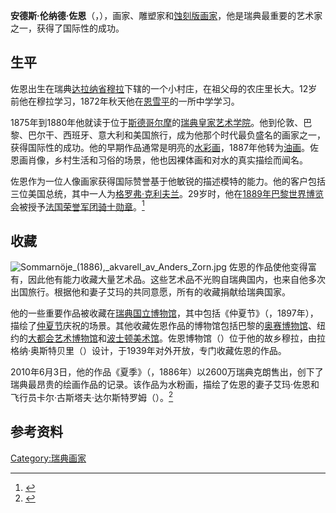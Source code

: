 {{Infobox artist
| bgcolour    = #FBEC5D
| name        = 安德斯·佐恩
| image       = Självporträtt av Anders Zorn 1896.jpg
| imagesize   = 200px
| caption     = 自画像（1896年）
| birthname   = 安德斯·伦纳德·佐恩
| birthdate   = {{birth date|1860|2|18|df=y}}   
| location    = [[瑞典|瑞典]][[穆拉|穆拉]]
| deathdate   = {{death date and age|df=yes|1920|8|22|1860|2|18}}
| deathplace  = [[瑞典|瑞典]][[斯德哥尔摩|斯德哥尔摩]]
| nationality = [[瑞典|瑞典]] 
| field       = [[绘画|绘画]]<br>[[雕塑|雕塑]]<br>[[蚀刻版画|蚀刻版画]]
| training    = [[瑞典皇家艺术学院|瑞典皇家艺术学院]]
| signature   = Anders Zorn signature.png
}}
'''安德斯·伦纳德·佐恩'''（{{lang|sv|Anders Leonard Zorn}}，{{bd|1860年|2月18日|1920年|4月22日}}），画家、雕塑家和[[蚀刻版画|蚀刻版画家]]，他是瑞典最重要的艺术家之一，获得了国际性的成功。

==生平==
佐恩出生在瑞典[[达拉纳省|达拉纳省]][[穆拉|穆拉]]下辖的一个小村庄，在祖父母的农庄里长大。12岁前他在穆拉学习，1872年秋天他在[[恩雪平|恩雪平]]的一所中学学习。

1875年到1880年他就读于位于[[斯德哥尔摩|斯德哥尔摩]]的[[瑞典皇家艺术学院|瑞典皇家艺术学院]]。他到伦敦、巴黎、巴尔干、西班牙、意大利和美国旅行，成为他那个时代最负盛名的画家之一，获得国际性的成功。他的早期作品通常是明亮的[[水彩画|水彩画]]，1887年他转为[[油画|油画]]。佐恩画肖像，乡村生活和习俗的场景，他也因裸体画和对水的真实描绘而闻名。

佐恩作为一位人像画家获得国际赞誉基于他敏锐的描述模特的能力。他的客户包括三位美国总统，其中一人为[[格罗弗·克利夫兰|格罗弗·克利夫兰]]。29岁时，他在[[1889年世界博览会|1889年巴黎世界博览会]]被授予[[法国荣誉军团勋章|法国荣誉军团骑士勋章]]。<ref>{{Cite web |archive-url=https://web.archive.org/web/20110718200927/http://www.artinthepicture.com/artists/Anders_Zorn/Biography/ |archive-date=2011-07-18 |dead-url=yes }}</ref>

==收藏==
[[File:Sommarnöje_(1886),_akvarell_av_Anders_Zorn.jpg|left]]
佐恩的作品使他变得富有，因此他有能力收藏大量艺术品。这些艺术品不光购自瑞典国内，也来自他多次出国旅行。根据他和妻子艾玛的共同意愿，所有的收藏捐献给瑞典国家。

他的一些重要作品被收藏在[[瑞典国立博物馆|瑞典国立博物馆]]，其中包括《仲夏节》（{{lang|sv|Midsommar}}，1897年），描绘了[[仲夏节|仲夏节]]庆祝的场景。其他收藏佐恩作品的博物馆包括巴黎的[[奥赛博物馆|奥赛博物馆]]、纽约的[[大都会艺术博物馆|大都会艺术博物馆]]和[[波士顿美术馆|波士顿美术馆]]。佐恩博物馆（{{lang|sv|Zornsamlingarna}}）位于他的故乡穆拉，由拉格纳·奥斯特贝里（{{lang|sv|Ragnar Östberg}}）设计，于1939年对外开放，专门收藏佐恩的作品。

2010年6月3日，他的作品《夏季》（{{lang|sv|Sommarnöje}}，1886年）以2600万瑞典克朗售出，创下了瑞典最昂贵的绘画作品的记录。该作品为水粉画，描绘了佐恩的妻子艾玛·佐恩和飞行员卡尔·古斯塔夫·达尔斯特罗姆（{{lang|sv|Carl Gustav Dahlström}}）。<ref>{{Cite web |url=http://www.dn.se/kultur-noje/nyheter/zorntavla-sald-till-rekordpris-1.1116257 |title=Zorntavla såld till rekordpris |access-date=2010-12-03 |archive-date=2010-08-08 |archive-url=https://web.archive.org/web/20100808142906/http://www.dn.se/kultur-noje/nyheter/zorntavla-sald-till-rekordpris-1.1116257 |dead-url=no }}</ref>

==参考资料==
{{reflist}}

{{Authority control}}
[[Category:瑞典画家|Category:瑞典画家]]